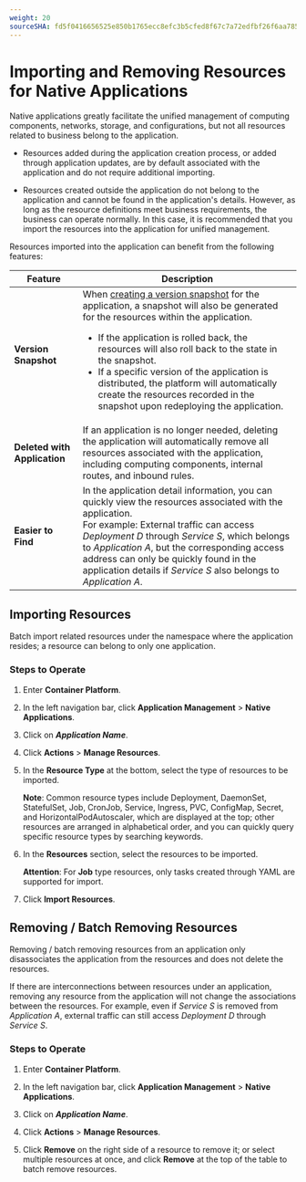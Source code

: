 ```yaml
---
weight: 20
sourceSHA: fd5f0416656525e850b1765ecc8efc3b5cfed8f67c7a72edfbf26f6aa7850ef7
---
```


# Importing and Removing Resources for Native Applications

Native applications greatly facilitate the unified management of computing components, networks, storage, and configurations, but not all resources related to business belong to the application.

- Resources added during the application creation process, or added through application updates, are by default associated with the application and do not require additional importing.

- Resources created outside the application do not belong to the application and cannot be found in the application's details. However, as long as the resource definitions meet business requirements, the business can operate normally. In this case, it is recommended that you import the resources into the application for unified management.

Resources imported into the application can benefit from the following features:

| Feature                  | Description                                                                                                                                                       |
| ------------------------ | ----------------------------------------------------------------------------------------------------------------------------------------------------------------- |
| **Version Snapshot**     | When [creating a version snapshot](./version.mdx) for the application, a snapshot will also be generated for the resources within the application. <ul><li>If the application is rolled back, the resources will also roll back to the state in the snapshot.</li><li>If a specific version of the application is distributed, the platform will automatically create the resources recorded in the snapshot upon redeploying the application.</li></ul> |
| **Deleted with Application** | If an application is no longer needed, deleting the application will automatically remove all resources associated with the application, including computing components, internal routes, and inbound rules.                                                                 |
| **Easier to Find**       | In the application detail information, you can quickly view the resources associated with the application. <br />For example: External traffic can access *Deployment D* through *Service S*, which belongs to *Application A*, but the corresponding access address can only be quickly found in the application details if *Service S* also belongs to *Application A*. |

## Importing Resources

Batch import related resources under the namespace where the application resides; a resource can belong to only one application.

### Steps to Operate

1. Enter **Container Platform**.

2. In the left navigation bar, click **Application Management** > **Native Applications**.

3. Click on ***Application Name***.

4. Click **Actions** > **Manage Resources**.

5. In the **Resource Type** at the bottom, select the type of resources to be imported.

   **Note**: Common resource types include Deployment, DaemonSet, StatefulSet, Job, CronJob, Service, Ingress, PVC, ConfigMap, Secret, and HorizontalPodAutoscaler, which are displayed at the top; other resources are arranged in alphabetical order, and you can quickly query specific resource types by searching keywords.

6. In the **Resources** section, select the resources to be imported.

   **Attention**: For **Job** type resources, only tasks created through YAML are supported for import.

7. Click **Import Resources**.

## Removing / Batch Removing Resources

Removing / batch removing resources from an application only disassociates the application from the resources and does not delete the resources.

If there are interconnections between resources under an application, removing any resource from the application will not change the associations between the resources. For example, even if *Service S* is removed from *Application A*, external traffic can still access *Deployment D* through *Service S*.

### Steps to Operate

1. Enter **Container Platform**.

2. In the left navigation bar, click **Application Management** > **Native Applications**.

3. Click on ***Application Name***.

4. Click **Actions** > **Manage Resources**.

5. Click **Remove** on the right side of a resource to remove it; or select multiple resources at once, and click **Remove** at the top of the table to batch remove resources.
